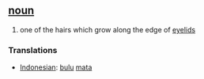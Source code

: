 == [[noun]] ==
# one of the hairs which grow along the edge of  [[eyelid]]s

=== Translations ===
*[[Indonesian]]: [[bulu]] [[mata]]